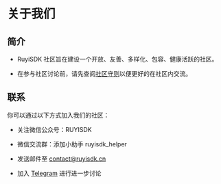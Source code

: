 
# 关于我们

## 简介

- RuyiSDK 社区旨在建设一个开放、友善、多样化、包容、健康活跃的社区。

- 在参与社区讨论前，请先查阅[社区守则](../code_of_conduct)以便更好的在社区内交流。

## 联系

你可以通过以下方式加入我们的社区：

- 关注微信公众号：RUYISDK
- 微信交流群：添加小助手 ruyisdk_helper
- 发送邮件至 [contact@ruyisdk.cn](mailto:contact@ruyisdk.cn)
- 加入 [Telegram](https://t.me/ruyisdk) 进行进一步讨论

  <MyApp />
